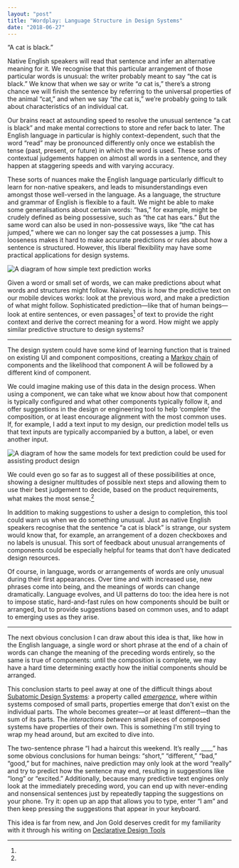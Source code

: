 ```yaml
---
layout: "post"
title: "Wordplay: Language Structure in Design Systems"
date: "2018-06-27"
---
```


“A cat is black.”

Native English speakers will read that sentence and infer an alternative meaning
for it. We recognise that this particular arrangement of those particular words
is unusual: the writer probably meant to say “the cat is black.” We know that
when we say or write “_a_ cat is,” there’s a strong chance we will finish the
sentence by referring to the universal properties of the animal “cat,” and when
we say “_the_ cat is,” we’re probably going to talk about characteristics of an
individual cat.

Our brains react at astounding speed to resolve the unusual sentence “a cat is
black” and make mental corrections to store and refer back to later. The English
language in particular is highly context-dependent, such that the word “read”
may be pronounced differently only once we establish the tense (past, present,
or future) in which the word is used. These sorts of contextual judgements
happen on almost all words in a sentence, and they happen at staggering speeds
and with varying accuracy.

These sorts of nuances make the English language particularly difficult to learn
for non-native speakers, and leads to misunderstandings even amongst those
well-versed in the language. As a language, the structure and grammar of English
is flexible to a fault. We might be able to make some generalisations about
certain words: “has,” for example, might be crudely defined as being possessive,
such as “the cat has ears.” But the same word can also be used in non-possessive
ways, like “the cat has jumped,” where we can no longer say the cat possesses a
jump. This looseness makes it hard to make accurate predictions or rules about
how a sentence is structured. However, this liberal flexibility may have some
practical applications for design systems.

<Image
  alt="A diagram of how simple text prediction works"
  src="2018/06/wp-language.svg"
  invertInDarkMode={true}
  caption="A diagram of possible predictions for a sentence. The English language is difficult to predict because of its flexible sentence structure and context-dependent syntax."
/>

Given a word or small set of words, we can make predictions about what words and
structures might follow. Naively, this is how the predictive text on our mobile
devices works: look at the previous word, and make a prediction of what might
follow. Sophisticated prediction—like that of human beings—look at entire
sentences, or even passages[^1] of text to provide the right context and derive
the correct meaning for a word. How might we apply similar predictive structure
to design systems?

---

The design system could have some kind of learning function that is trained on
existing UI and component compositions, creating a
[Markov chain](http://setosa.io/ev/markov-chains/) of components and the
likelihood that component A will be followed by a different kind of component.

We could imagine making use of this data in the design process. When using a
component, we can take what we know about how that component is typically
configured and what other components typically follow it, and offer suggestions
in the design or engineering tool to help ‘complete’ the composition, or at
least encourage alignment with the most common uses. If, for example, I add a
text input to my design, our prediction model tells us that text inputs are
typically accompanied by a button, a label, or even another input.

<Image
  alt="A diagram of how the same models for text prediction could be used for assisting product design"
  src="2018/06/wp-design.svg"
  invertInDarkMode={true}
  caption="Naive prediction may have practical applications in design, where flexibility and context-dependency are actually sensible characteristics of a system."
/>

We could even go so far as to suggest all of these possibilities at once,
showing a designer multitudes of possible next steps and allowing them to use
their best judgement to decide, based on the product requirements, what makes
the most sense.[^2]

In addition to making suggestions to usher a design to completion, this tool
could warn us when we do something unusual. Just as native English speakers
recognise that the sentence “a cat is black” is strange, our system would know
that, for example, an arrangement of a dozen checkboxes and no labels is
unusual. This sort of feedback about unusual arrangements of components could be
especially helpful for teams that don’t have dedicated design resources.

Of course, in language, words or arrangements of words are only unusual during
their first appearances. Over time and with increased use, new phrases come into
being, and the meanings of words can change dramatically. Language evolves, and
UI patterns do too: the idea here is not to impose static, hard-and-fast rules
on how components should be built or arranged, but to provide suggestions based
on common uses, and to adapt to emerging uses as they arise.

---

The next obvious conclusion I can draw about this idea is that, like how in the
English language, a single word or short phrase at the end of a chain of words
can change the meaning of the preceding words entirely, so the same is true of
components: until the composition is complete, we may have a hard time
determining exactly how the initial components should be arranged.

This conclusion starts to peel away at one of the difficult things about
[Subatomic Design Systems](/2018/01/05/subatomic-design-systems/): a property
called [_emergence_](https://en.wikipedia.org/wiki/Emergence), where within
systems composed of small parts, properties emerge that don't exist on the
individual parts. The whole becomes greater—or at least different—than the sum
of its parts. The _interactions between_ small pieces of composed systems have
properties of their own. This is something I'm still trying to wrap my head
around, but am excited to dive into.

[^1]:
  The two-sentence phrase “I had a haircut this weekend. It’s really \_\_\_\_”
  has some obvious conclusions for human beings: “short,” “different,” “bad,”
  “good,” but for machines, naive prediction may only look at the word “really”
  and try to predict how the sentence may end, resulting in suggestions like
  “long” or “excited.” Additionally, because many predictive text engines only
  look at the immediately preceding word, you can end up with never-ending and
  nonsensical sentences just by repeatedly tapping the suggestions on your
  phone. Try it: open up an app that allows you to type, enter “I am” and then
  keep pressing the suggestions that appear in your keyboard.

[^2]:
  This idea is far from new, and Jon Gold deserves credit for my familiarity
  with it through his writing on
  [Declarative Design Tools](https://jon.gold/2016/06/declarative-design-tools/)
